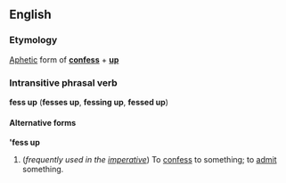 ==English==
===Etymology===
[[Aphetic]] form of '''[[confess]]''' + '''[[up]]'''

===Intransitive phrasal verb===
'''fess up''' ('''fesses up''', '''fessing up''', '''fessed up''')

====Alternative forms====
''' 'fess up'''

#{{slang}} (''frequently used in the [[imperative]]'') To [[confess]] to something; to [[admit]] something.
<!--Disputed - Paul G, 2005-05-25
probably [[British]] in origin.  Has [[childish]] [[connotation]]s.
-->